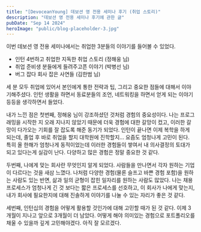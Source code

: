 ```yaml
---
title: "[DevoceanYoung] 데보션 영 전용 세미나 후기 (취업 스토리)"
description: "데보션 영 전용 세미나 후기에 관한 글"
pubDate: "Sep 14 2024"
heroImage: "public/blog-placeholder-3.jpg"
---
```



이번 데보션 영 전용 세미나에서는 취업한 3분들의 이야기를 들어볼 수 있었다. 

- 인턴 4번하고 취업한 지독한 취업 스토리 (정해웅 님)
- 취업 준비생 분들에게 들려주고픈 이야기 (박병선 님)
- 버그 잡다 회사 잡은 사연들 (김한범 님)

세 분 모두 취업에 있어서 본인에게 통한 전략과 팁, 그리고 중요한 점들에 대해서 이야기해주셨다. 
인턴 생활을 하면서 동료분들의 조언, 네트워킹을 하면서 얻게 되는 이야기 등등을 생각하면서 들었다. 

내가 느낀 점은 첫번째, 정해웅 님이 강조하셨던 것처럼 경험의 중요성이다. 나는 프로그래밍을 시작한 지 오래 지나지 않았기 때문에 더욱 경험에 대한 갈망이 컸고, 이러한 갈망이 다가오는 기회를 잘 잡도록 해준 동기가 되었다. 인턴이 끝나면 이제 복학을 하게 되는데, 졸업 후 바로 취업을 할지 대학원에 진학할지... 요즘도 엄청나게 고민이 된다. 특히 올 한해가 엄청나게 동적이었는데 이러한 경험들이 쌓여서 내 의사결정의 토대가 되고 있다는게 실감이 난다. 다양하고 많은 경험은 정말 중요한 것 같다.

두번째, 나에게 맞는 회사란 무엇인지 알게 되었다. 사람들을 만나면서 각자 원하는 기업이 다르다는 것을 새삼 느꼈다. 나처럼 다양한 경험(물론 슬프고 바쁜 경험 포함)을 원하는 사람도 있는 반면, 삶과 일의 균형이 잡힌 일자리를 원하는 사람도 많았다. 나는 채용 프로세스가 엄청나게 긴 것 보다는 짧은 프로세스를 선호하고, 이 회사가 나에게 맞는지, 내가 회사에 필요한지에 대해 진솔하게 이야기를 나눌 수 있는 자리가 좋은 것 같다. 

세번째, 인턴십의 경험을 어떻게 활용할 것인가에 대해 고민할 때가 된 것 같다. 이제 3개월이 지나고 앞으로 3개월이 더 남았다. 어떻게 해야 의미있는 경험으로 포트폴리오를 채울 수 있을까 깊게 고민해야겠다. 아직 잘 모르겠다.